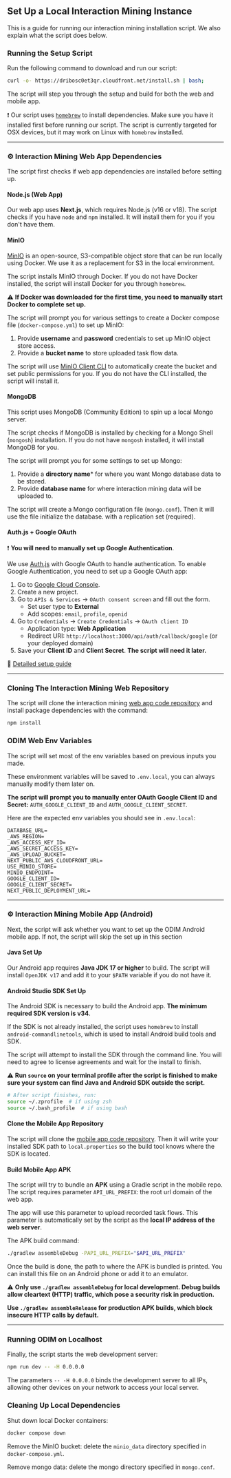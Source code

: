 ## Set Up a Local Interaction Mining Instance

This is a guide for running our interaction mining installation script. We also explain what the script does below.

### Running the Setup Script

Run the following command to download and run our script:

```bash
curl -o- https://dribosc0et3qr.cloudfront.net/install.sh | bash;
```

The script will step you through the setup and build for both the web and mobile app.

❗ Our script uses [`homebrew`](https://brew.sh) to install dependencies. Make sure you have it installed first before running our script. The script is currently targeted for OSX devices, but it may work on Linux with `homebrew` installed.

---

### ⚙️ Interaction Mining Web App Dependencies

The script first checks if web app dependencies are installed before setting up.

#### Node.js (Web App)

Our web app uses **Next.js**, which requires Node.js (v16 or v18). The script checks if you have `node` and `npm` installed. It will install them for you if you don't have them.

#### MinIO

[MinIO](https://github.com/minio/) is an open-source, S3-compatible object store that can be run locally using Docker. We use it as a replacement for S3 in the local environment.

The script installs MinIO through Docker. If you do not have Docker installed, the script will install Docker for you through `homebrew`.

⚠️ **If Docker was downloaded for the first time, you need to manually start Docker to complete set up.**

The script will prompt you for various settings to create a Docker compose file (`docker-compose.yml`) to set up MinIO:

1. Provide **username** and **password** credentials to set up MinIO object store access.
2. Provide a **bucket name** to store uploaded task flow data.


The script will use [MinIO Client CLI](https://min.io/docs/minio/linux/reference/minio-mc.html) to automatically create the bucket and set public permissions for you. If you do not have the CLI installed, the script will install it.

#### MongoDB

This script uses MongoDB (Community Edition) to spin up a local Mongo server.

The script checks if MongoDB is installed by checking for a Mongo Shell (`mongosh`) installation. If you do not have `mongosh` installed, it will install MongoDB for you.

The script will prompt you for some settings to set up Mongo:

1. Provide a **directory name*** for where you want Mongo database data to be stored.
2. Provide **database name** for where interaction mining data will be uploaded to.

The script will create a Mongo configuration file (`mongo.conf`). Then it will use the file initialize the database. with a replication set (required).

#### Auth.js + Google OAuth

❗ **You will need to manually set up Google Authentication**.

We use [Auth.js](https://authjs.dev/) with Google OAuth to handle authentication. To enable Google Authentication, you need to set up a Google OAuth app:

1. Go to [Google Cloud Console](https://console.cloud.google.com/).
2. Create a new project.
3. Go to `APIs & Services` → `OAuth consent screen` and fill out the form.
    - Set user type to **External**
    - Add scopes: `email`, `profile`, `openid`
4. Go to `Credentials` → `Create Credentials` → `OAuth client ID`
    - Application type: **Web Application**
    - Redirect URI: `http://localhost:3000/api/auth/callback/google` (or your deployed domain)
5. Save your **Client ID** and **Client Secret**. **The script will need it later.**

📖 [Detailed setup guide](https://developers.google.com/identity/protocols/oauth2)

---

### Cloning The Interaction Mining Web Repository

The script will clone the interaction mining [web app code repository]() and install package dependencies with the command:
```bash
npm install
```

### ODIM Web Env Variables

The script will set most of the env variables based on previous inputs you made.

These environment variables will be saved to `.env.local`, you can always manually modify them later on.

**The script will prompt you to manually enter OAuth Google Client ID and Secret:** `AUTH_GOOGLE_CLIENT_ID` and `AUTH_GOOGLE_CLIENT_SECRET`.

Here are the expected env variables you should see in `.env.local`:
```env
DATABASE_URL=
_AWS_REGION=
_AWS_ACCESS_KEY_ID=
_AWS_SECRET_ACCESS_KEY=
_AWS_UPLOAD_BUCKET=
NEXT_PUBLIC_AWS_CLOUDFRONT_URL=
USE_MINIO_STORE=
MINIO_ENDPOINT=
GOOGLE_CLIENT_ID=
GOOGLE_CLIENT_SECRET=
NEXT_PUBLIC_DEPLOYMENT_URL=
```

---

### ⚙️ Interaction Mining Mobile App (Android)

Next, the script will ask whether you want to set up the ODIM Android mobile app. If not, the script will skip the set up in this section

#### Java Set Up

Our Android app requires **Java JDK 17 or higher** to build. The script will install `OpenJDK v17` and add it to your `$PATH` variable if you do not have it.

#### Android Studio SDK Set Up

The Android SDK is necessary to build the Android app. **The minimum required SDK version is v34**. 

If the SDK is not already installed, the script uses `homebrew` to install `android-commandlinetools`, which is used to install Android build tools and SDK. 

The script will attempt to install the SDK through the command line. You will need to agree to license agreements and wait for the install to finish.

⚠️ **Run `source` on your terminal profile after the script is finished to make sure your system can find Java and Android SDK outside the script.**

```bash
# After script finishes, run:
source ~/.zprofile  # if using zsh
source ~/.bash_profile  # if using bash
```

#### Clone the Mobile App Repository

The script will clone the [mobile app code repository](). Then it will write your installed SDK path to `local.properties` so the build tool knows where the SDK is located.

#### Build Mobile App APK

The script will try to bundle an **APK** using a Gradle script in the mobile repo. The script requires parameter `API_URL_PREFIX`: the root url domain of the web app. 

The app will use this parameter to upload recorded task flows. This parameter is automatically set by the script as the **local IP address of the web server**. 

The APK build command:
```bash
./gradlew assembleDebug -PAPI_URL_PREFIX="$API_URL_PREFIX"
```

Once the build is done, the path to where the APK is bundled is printed. You can install this file on an Android phone or add it to an emulator.

⚠️ **Only use `./gradlew assembleDebug` for local development. Debug builds allow cleartext (HTTP) traffic, which pose a security risk in production.** 

**Use `./gradlew assembleRelease` for production APK builds, which block insecure HTTP calls by default.**

---

### Running ODIM on Localhost

Finally, the script starts the web development server: 
```bash
npm run dev -- -H 0.0.0.0
```
The parameters `-- -H 0.0.0.0` binds the development server to all IPs, allowing other devices on your network to access your local server.

### Cleaning Up Local Dependencies

Shut down local Docker containers:
```bash
docker compose down
```

Remove the MinIO bucket: delete the `minio_data` directory specified in `docker-compose.yml`.

Remove mongo data: delete the mongo directory specified in `mongo.conf`.
